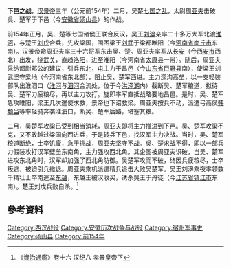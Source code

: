 '''下邑之战'''，[[汉景帝|汉景帝]]三年（公元前154年）二月，吴楚[[七国之乱|七国之乱]]，太尉[[周亚夫|周亚夫]]击破吳、楚军于下邑（今[[安徽省|安徽省]][[砀山县|砀山县]]）的作战。

前154年正月，吴、楚等七国诸侯王联合反汉，吴王[[刘濞|刘濞]]亲率二十多万大军北渡[[淮河|淮河]]，与楚王[[刘戊|刘戊]]合兵，先攻梁国，围困梁王[[刘武|刘武]]于梁都睢阳（今[[河南省|河南省]][[商丘市|商丘市]]东南）。汉景帝命周亚夫率三十六将军东击吴、楚。周亚夫率军从[[长安|长安]]（今[[西安市|西安市]]西北）出发，绕[[武关|武关]]，直趋[[洛阳|洛阳]]，进至淮阳（今河南省[[太康县|太康县]]一带）。随后，周亚夫采纳都尉邓公的建议，引兵东北，屯主力于昌邑（今[[山东省|山东省]][[巨野县|巨野县]]南），使梁王刘武坚守梁地（今河南省东北部），阻止吴、楚军西进。主力深沟高垒，以一支轻裝部队出淮泗口（[[淮河|淮河]]与[[泗河|泗河]]合流处，位于今[[洪泽湖|洪泽湖]]内）截断吴、楚军粮道，拟待吴、楚军力疲粮尽，再以主力攻打。旋即率军直抵战略要地昌邑。是时，吴、楚军急攻睢阳，梁王几次遣使求救，景帝也下诏救梁。周亚夫按兵不动，派遣弓高侯[[韩颓当|韩颓当]]等率轻骑奔袭淮泗口，断吴、楚军后路，堵塞其粮。

二月，吴楚军攻梁已受到相当消耗，周亚夫即将主力推进到下邑。吴、楚军攻梁不克，又不敢越过梁国向西进兵，于是转兵下邑，找汉军主力决战。当时，吴、楚军粮道断绝，士卒饥疲，急于挑战，周亚夫坚守不战。吳、楚求战不得，即以一部兵力假装攻打汉军壁垒东南角，主力强攻西北角。其企图被周亚夫识破，当吴、楚军进攻东北角时，汉军却加强了西北角防御。吴楚军攻而不破，终因兵疲粮尽，士卒叛逃，被迫引兵撤退。周亚夫乘机派遣精兵追击大败吴楚军。吴王刘濞乘夜率领数千精壮士卒南逃至[[东越|东越]]，东越王被汉收买，诱杀吳王于丹徒（今[[江苏省|江苏省]][[镇江市|镇江市]]东南）。楚王刘戊兵败自杀。<ref>《[[資治通鑑|資治通鑑]]》卷十六 汉纪八 孝景皇帝下</ref>

== 參考資料 ==
{{reflist}}

{{DEFAULTSORT:X}}
[[Category:西汉战役|Category:西汉战役]]
[[Category:安徽历次战争与战役|Category:安徽历次战争与战役]]
[[Category:宿州军事史|Category:宿州军事史]]
[[Category:砀山县|Category:砀山县]]
[[Category:前154年|Category:前154年]]